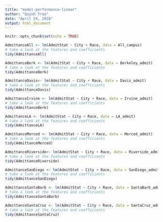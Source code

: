 ```yaml
---
title: "model-performance-linear"
author: "Quynh Tran"
date: "April 24, 2018"
output: html_document
---
```


```r
knitr::opts_chunk$set(echo = TRUE)
```


```r
AdmittanceAll <- lm(AdmitStat ~ City + Race, data = All_campus)
# take a look at the features and coefficients
tidy(AdmittanceAll)

AdmittanceBerk <- lm(AdmitStat ~ City + Race, data = Berkeley_admit)
# take a look at the features and coefficients
tidy(AdmittanceBerk)

AdmittanceDavis<- lm(AdmitStat ~ City + Race, data = Davis_admit)
# take a look at the features and coefficients
tidy(AdmittanceDavis)

AdmittanceIrvine <- lm(AdmitStat ~ City + Race, data = Irvine_admit)
# take a look at the features and coefficients
tidy(AdmittanceBerk)

AdmittanceLA <- lm(AdmitStat ~ City + Race, data = LA_admit)
# take a look at the features and coefficients
tidy(AdmittanceLA)

AdmittanceMerced <- lm(AdmitStat ~ City + Race, data = Merced_admit)
# take a look at the features and coefficients
tidy(AdmittanceMerced)

AdmittanceRiverside<- lm(AdmitStat ~ City + Race, data = Riverside_admit)
# take a look at the features and coefficients
tidy(AdmittanceRiverside)

AdmittanceSanDiego <- lm(AdmitStat ~ City + Race, data = SanDiego_admit)
# take a look at the features and coefficients
tidy(AdmittanceSanDiego)

AdmittanceSantaBarb <- lm(AdmitStat ~ City + Race, data = SantaBarb_admit)
# take a look at the features and coefficients
tidy(AdmittanceSantaBarb)

AdmittanceSantaCruz <- lm(AdmitStat ~ City + Race, data = SantaCruz_admit)
# take a look at the features and coefficients
tidy(AdmittanceSantaCruz)
```
